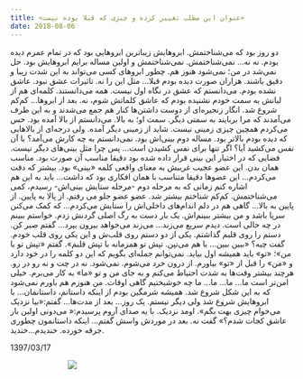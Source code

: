 ```yaml
---
title: «عنوان این مطلب تغییر کرده و چیزی که قبلا بوده نیست»
date: 2018-08-06
---
```


دو روز بود که می‌شناختمش. ابروهایش زیباترین ابروهایی بود که در تمام عمرم دیده بودم. نه نه... نمی‌شناختمش. نمی‌شناختمش و اولین مساله برایم ابرو‌هایش بود. حل نمی‌شد در من؛ نمی‌شود هنوز هم. چطور ابرو‌های کسی می‌تواند به این شدت زیبا و دقیق باشند. هزاران صورت دیده بودم قبلا... مثل این را نه. تاثیرات عشق نبود. عاشق نشده بودم. می‌دانستم که عشق در نگاه اول نیست. همه می‌دانستند. کلمه‌ای هم از لبانش به سمت خودم نشنیده بودم که عاشق کلماتش شوم، نه. بعد از ابروها... کم‌کم شروع شد. انگار زنجیره‌ای از دوست داشتن‌ها کنار هم جمع می‌شدند و به این طرف می‌آمدند که مرا بربایند به سمتی دیگر. سمت او؛ به بالا. می‌دانستم از بالا آمده بود. حس می‌کردم همچین چیزی زمینی نیست. شاید از زمینی دیگر آمده. ولی درجه‌ای از بالاهایی که دیده بودم بالا‌تر بود. مساله دوم بینی‌اش بود. نمی‌دانستم به چه کارش می‌آمد؟ با آن نفس می‌کشید آیا؟ اگر تنها برای نفس کشیدن است... پس چرا مثل بینی‌های دیگر نیست. فضایی که در اختیار این بینی قرار داده شده بود دقیقا مناسب آن صورت بود. مناسب همان بدن. این عضو عجیب غریبش به معنای واقعی کلمه «بینی» بود. بیشتر که دقت می‌کردم... این عضو‌ها دقیقا متناسب با همان افکاری بود که داشت... باید به این هم اشاره کنم زمانی که به مرحله دوم -مرحله ستایش بینی‌اش- رسیدم، کمی می‌شناختمش. کم‌کم شناختم بیشتر شد. عضو عضو جلو می رفتم. از پالا به پایین. از پایین به بالا... گاهی هم در دلم اندام‌های داخلی‌اش را ستایش می‌کردم... که کمک می‌کنن سرپا باشد و من بیشتر ببینم‌اش. یک بار دست به رگ اصلی گردنش زدم. خواستم ببینم در چه حالی است. دیدم سریع می‌زند... می‌زند می‌خواهد بیرون بپرد... گفتم صبر کن. دستم را روی قلبم گذاشتم. یکی از دو دستم روی قلب‌ش و این یکی روی قلب خودم. گفت چیه؟ «ببین ببین... با هم می‌تپن. تپش تو همزمانه با تپش قلبم». گفتم «تپش تو با من»؛ «تو» باید همیشه اول بیاید. نمی‌توانم جمله‌ای بگویم که این دو کلمه را در خود دارد و «من» را قبل از «تو» بیاورم. از درون خرد می‌شوم. نمی‌شود. نه در چت و نه رو در رو. هرچند بیشتر وقت‌ها به شدت احتیاط می‌کنم و به جای من و تو «ما» به کار می‌برم. خیلی امن‌تر است ما... ما... ما... ما چه خوشبختیم گاهی اوقات. من هنوزم هم باورم نمی‌شود که به این شکل شروع شد. همیشه شرمگین بودم از اینکه داستانم، داستانمان... با ابروهایش شروع شد ولی دیگر نیستم. یک روز... بعد از مدت‌ها... گفتم:«بیا نزدیک می‌خوام چیزی بهت بگم». اومد نزدیک. با یه صدای آروم پرسیدم:« می‌دونی اولین بار عاشق کجات شدم؟» گفت نه. بعد در موردش واسش گفتم... اینکه داستانمون چطوری جرقه خورده. خندیدم...خندید. 

1397/03/17

                          [![](//bayanbox.ir/preview/5013909567323583628/IMG-20180807-020059.177.01.01.jpg)](//bayanbox.ir/info/5013909567323583628/IMG-20180807-020059.177.01.01)